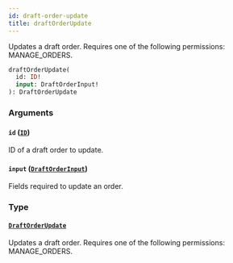 ```yaml
---
id: draft-order-update
title: draftOrderUpdate
---
```


Updates a draft order. Requires one of the following permissions: MANAGE_ORDERS.

```graphql
draftOrderUpdate(
  id: ID!
  input: DraftOrderInput!
): DraftOrderUpdate
```

### Arguments

#### `id` ([`ID`](../../../developer/api-reference/scalars/id))

ID of a draft order to update.

#### `input` ([`DraftOrderInput`](../../../developer/api-reference/inputs/draft-order-input))

Fields required to update an order.

### Type

#### [`DraftOrderUpdate`](../../../developer/api-reference/objects/draft-order-update)

Updates a draft order. Requires one of the following permissions: MANAGE_ORDERS.
